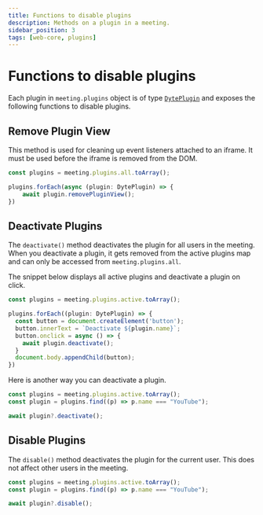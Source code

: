 ```yaml
---
title: Functions to disable plugins
description: Methods on a plugin in a meeting.
sidebar_position: 3
tags: [web-core, plugins]
---
```


# Functions to disable plugins

Each plugin in `meeting.plugins` object is of type [`DytePlugin`](./introduction) and exposes the following functions to disable plugins.

## Remove Plugin View

This method is used for cleaning up event listeners attached to an iframe. It must be used before the iframe is removed from the DOM.
```ts
const plugins = meeting.plugins.all.toArray();

plugins.forEach(async (plugin: DytePlugin) => {
    await plugin.removePluginView();
})
```

## Deactivate Plugins

The `deactivate()` method deactivates the plugin for all users in the meeting. When you deactivate a plugin, it gets removed from the active plugins map and can only be accessed from `meeting.plugins.all`.

The snippet below displays all active plugins and deactivate a plugin on click.
```ts
const plugins = meeting.plugins.active.toArray();

plugins.forEach((plugin: DytePlugin) => {
  const button = document.createElement('button');
  button.innerText = `Deactivate ${plugin.name}`;
  button.onclick = async () => {
    await plugin.deactivate();
  }
  document.body.appendChild(button);
})
```

Here is another way you can deactivate a plugin.

```ts
const plugins = meeting.plugins.active.toArray();
const plugin = plugins.find((p) => p.name === "YouTube");

await plugin?.deactivate();
```

## Disable Plugins

The `disable()` method deactivates the plugin for the current user. This does not affect other users in the meeting.
```ts
const plugins = meeting.plugins.active.toArray();
const plugin = plugins.find((p) => p.name === "YouTube");

await plugin?.disable();
```
